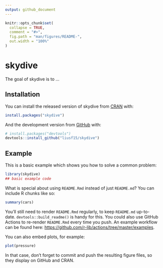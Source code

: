 ```yaml
---
output: github_document
---
```


<!-- README.md is generated from README.Rmd. Please edit that file -->

```r
knitr::opts_chunk$set(
  collapse = TRUE,
  comment = "#>",
  fig.path = "man/figures/README-",
  out.width = "100%"
)
```

# skydive

<!-- badges: start -->
<!-- badges: end -->

The goal of skydive is to ...

## Installation

You can install the released version of skydive from [CRAN](https://CRAN.R-project.org) with:

``` r
install.packages("skydive")
```

And the development version from [GitHub](https://github.com/) with:

``` r
# install.packages("devtools")
devtools::install_github("liusf15/skydive")
```
## Example

This is a basic example which shows you how to solve a common problem:

```r
library(skydive)
## basic example code
```

What is special about using `README.Rmd` instead of just `README.md`? You can include R chunks like so:

```r
summary(cars)
```

You'll still need to render `README.Rmd` regularly, to keep `README.md` up-to-date. `devtools::build_readme()` is handy for this. You could also use GitHub Actions to re-render `README.Rmd` every time you push. An example workflow can be found here: <https://github.com/r-lib/actions/tree/master/examples>.

You can also embed plots, for example:

```r
plot(pressure)
```

In that case, don't forget to commit and push the resulting figure files, so they display on GitHub and CRAN.

